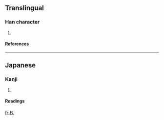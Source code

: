 ==Translingual==
===Han character===
{{Han char|rn=75|rad=木|as=03|sn=7|four=|canj=木弓人 (DNO), X木弓人 (XDNO)}}
# {{defn|Han|sort=木03}}
====References====
{{Han ref|kx=0513.011|hdz=21161.091|uh=6766|ud=26470}}

----
==Japanese==
===Kanji===
{{ja-kanji|grade=|rs=木03}}
# {{defn|Japanese}} 
====Readings====
{{ja-readings|on=|kun=[[すぎ]] (sugi)}}

[[fr:杦]]